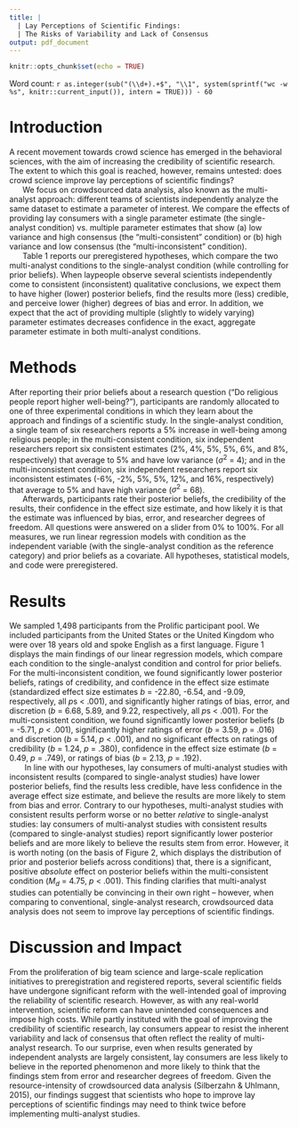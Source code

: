 ```yaml
---
title: |
  | Lay Perceptions of Scientific Findings:
  | The Risks of Variability and Lack of Consensus
output: pdf_document
---
```


```r
knitr::opts_chunk$set(echo = TRUE)
```

Word count: `r as.integer(sub("(\\d+).+$", "\\1", system(sprintf("wc -w %s", knitr::current_input()), intern = TRUE))) - 60` 

# Introduction

A recent movement towards crowd science has emerged in the behavioral sciences, with the aim of increasing the credibility of scientific research. The extent to which this goal is reached, however, remains untested: does crowd science improve lay perceptions of scientific findings?  
 $~~~~~$ We focus on crowdsourced data analysis, also known as the multi-analyst approach: different teams of scientists independently analyze the same dataset to estimate a parameter of interest. We compare the effects of providing lay consumers with a single parameter estimate (the single-analyst condition) vs. multiple parameter estimates that show (a) low variance and high consensus (the "multi-consistent" condition) or (b) high variance and low consensus (the "multi-inconsistent" condition).  
 $~~~~~$ Table 1 reports our preregistered hypotheses, which compare the two multi-analyst conditions to the single-analyst condition (while controlling for prior beliefs). When laypeople observe several scientists independently come to consistent (inconsistent) qualitative conclusions, we expect them to have higher (lower) posterior beliefs, find the results more (less) credible, and perceive lower (higher) degrees of bias and error. In addition, we expect that the act of providing multiple (slightly to widely varying) parameter estimates decreases confidence in the exact, aggregate parameter estimate in both multi-analyst conditions.

# Methods

After reporting their prior beliefs about a research question ("Do religious people report higher well-being?"), participants are randomly allocated to one of three experimental conditions in which they learn about the approach and findings of a scientific study. In the single-analyst condition, a single team of six researchers reports a 5% increase in well-being among religious people; in the multi-consistent condition, six independent researchers report six consistent estimates (2%, 4%, 5%, 5%, 6%, and 8%, respectively) that average to 5% and have low variance ($\sigma^2$ = 4); and in the multi-inconsistent condition, six independent researchers report six inconsistent estimates (-6%, -2%, 5%, 5%, 12%, and 16%, respectively) that average to 5% and have high variance ($\sigma^2$ = 68).  
 $~~~~~$ Afterwards, participants rate their posterior beliefs, the credibility of the results, their confidence in the effect size estimate, and how likely it is that the estimate was influenced by bias, error, and researcher degrees of freedom. All questions were answered on a slider from 0% to 100%. For all measures, we run linear regression models with condition as the independent variable (with the single-analyst condition as the reference category) and prior beliefs as a covariate. All hypotheses, statistical models, and code were preregistered. 

# Results

We sampled 1,498 participants from the Prolific participant pool. We included participants from the United States or the United Kingdom who were over 18 years old and spoke English as a first language. Figure 1 displays the main findings of our linear regression models, which compare each condition to the single-analyst condition and control for prior beliefs. For the multi-inconsistent condition, we found significantly lower posterior beliefs, ratings of credibility, and confidence in the effect size estimate (standardized effect size estimates *b* = -22.80, -6.54, and -9.09, respectively, all *p*s < .001), and significantly higher ratings of bias, error, and discretion  (*b* = 6.68, 5.89, and 9.22, respectively, all *p*s < .001). For the multi-consistent condition, we found significantly lower posterior beliefs (*b* = -5.71, *p* < .001), significantly higher ratings of error (*b* = 3.59, *p* = .016) and discretion (*b* = 5.14, *p* < .001), and no significant effects on ratings of credibility (*b* = 1.24, *p* = .380), confidence in the effect size estimate (*b* = 0.49, *p* = .749), or ratings of bias (*b* = 2.13, *p* = .192).     
 $~~~~~~$ In line with our hypotheses, lay consumers of multi-analyst studies with inconsistent results (compared to single-analyst studies) have lower posterior beliefs, find the results less credible, have less confidence in the average effect size estimate, and believe the results are more likely to stem from bias and error. Contrary to our hypotheses, multi-analyst studies with consistent results perform worse or no better *relative* to single-analyst studies: lay consumers of multi-analyst studies with consistent results (compared to single-analyst studies) report significantly lower posterior beliefs and are more likely to believe the results stem from error. However, it is worth noting (on the basis of Figure 2, which displays the distribution of prior and posterior beliefs across conditions) that, there is a significant, positive *absolute* effect on posterior beliefs within the multi-consistent condition ($M_d$ = 4.75, *p* < .001). This finding clarifies that multi-analyst studies can potentially be convincing in their own right -- however, when comparing to conventional, single-analyst research, crowdsourced data analysis does not seem to improve lay perceptions of scientific findings. 
 


# Discussion and Impact

From the proliferation of big team science and large-scale replication initiatives to preregistration and registered reports, several scientific fields have undergone significant reform with the well-intended goal of improving the reliability of scientific research. However, as with any real-world intervention, scientific reform can have unintended consequences and impose high costs. While partly instituted with the goal of improving the credibility of scientific research, lay consumers appear to resist the inherent variability and lack of consensus that often reflect the reality of multi-analyst research. To our surprise, even when results generated by independent analysts are largely consistent, lay consumers are less likely to believe in the reported phenomenon and more likely to think that the findings stem from error and researcher degrees of freedom. Given the resource-intensity of crowdsourced data analysis (Silberzahn & Uhlmann, 2015), our findings suggest that scientists who hope to improve lay perceptions of scientific findings may need to think twice before implementing multi-analyst studies. 


